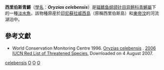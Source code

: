 {{Speciesbox 
| genus = Oryzias
| species = celebensis
| status = VU 
| status_system = IUCN2.3
| authority =  ([[Max_Carl_Wilhelm_Weber|M. C. W. Weber]], 1894)
| synonyms = 
}}
'''西里伯斯青鱂'''（[[學名|學名]]：'''''Oryzias celebensis'''''）是[[辐鳍鱼纲|辐鳍鱼纲]][[颌针目|颌针目]][[异鳉科|异鳉科]][[青鱂屬|青鱂屬]]下的一種[[淡水魚|淡水魚]]，該物種原産於[[印尼|印尼]][[蘇拉威西島|蘇拉威西島]]（原稱西里伯斯島）和[[東帝汶|東帝汶]]的河流湖泊中。

==參考文獻==
* World Conservation Monitoring Centre 1996.  [http://www.iucnredlist.org/search/details.php/15579/all Oryzias celebensis] {{Wayback|url=http://www.iucnredlist.org/search/details.php/15579/all |date=20070307010919 }}.   [http://www.iucnredlist.org 2006 IUCN Red List of Threatened Species. ]{{Wayback|url=http://www.iucnredlist.org/ |date=20180508171911 }}  Downloaded on 4 August 2007.
{{Taxonbar|from=Q1384354}}

[[Category:青鱂屬|celebensis]]
[[Category:印尼淡水魚類|O]]
[[Category:東帝汶動物|O]]
[[Category:1894年描述的鱼类|O]]